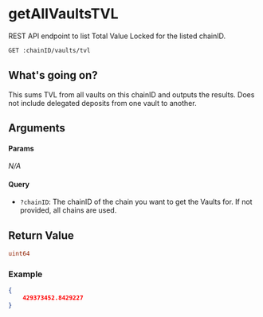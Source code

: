# getAllVaultsTVL
REST API endpoint to list Total Value Locked for the listed chainID.

```bash
GET :chainID/vaults/tvl
```

## What's going on?
This sums TVL from all vaults on this chainID and outputs the results. Does not include delegated deposits from one vault to another. 

## Arguments
#### Params
*N/A*

#### Query
- `?chainID`: The chainID of the chain you want to get the Vaults for. If not provided, all chains are used.

## Return Value

```go
uint64
```

### Example
```json
{
	429373452.8429227
}
```